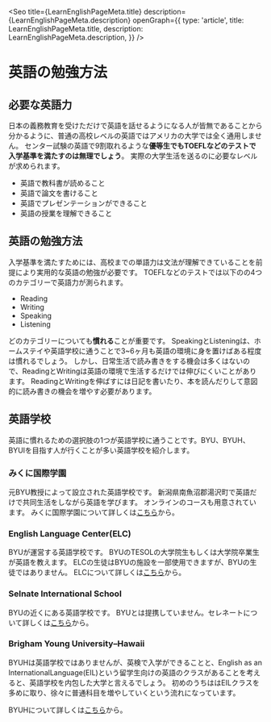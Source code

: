 
<Seo
  title={LearnEnglishPageMeta.title}
  description={LearnEnglishPageMeta.description}
  openGraph={{
    type: 'article',
    title: LearnEnglishPageMeta.title,
    description: LearnEnglishPageMeta.description,
  }}
/>


# 英語の勉強方法


## 必要な英語力

日本の義務教育を受けただけで英語を話せるようになる人が皆無であることから分かるように、普通の高校レベルの英語ではアメリカの大学では全く通用しません。
センター試験の英語で9割取れるような**優等生でもTOEFLなどのテストで入学基準を満たすのは無理でしょう**。
実際の大学生活を送るのに必要なレベルが求められます。

- 英語で教科書が読めること
- 英語で論文を書けること
- 英語でプレゼンテーションができること
- 英語の授業を理解できること


## 英語の勉強方法

入学基準を満たすためには、高校までの単語力は文法が理解できていることを前提により実用的な英語の勉強が必要です。
TOEFLなどのテストでは以下のの4つのカテゴリーで英語力が測られます。

- Reading
- Writing
- Speaking
- Listening

どのカテゴリーについても**慣れる**ことが重要です。
SpeakingとListeningは、ホームステイや英語学校に通うことで3~6ヶ月も英語の環境に身を置けばある程度は慣れるでしょう。
しかし、日常生活で読み書きをする機会は多くはないので、ReadingとWritingは英語の環境で生活するだけでは伸びにくいことがあります。
ReadingとWritingを伸ばすには日記を書いたり、本を読んだりして意図的に読み書きの機会を増やす必要があります。


## 英語学校

英語に慣れるための選択肢の1つが英語学校に通うことです。BYU、BYUH、BYUIを目指す人が行くことが多い英語学校を紹介します。

### みくに国際学園

元BYU教授によって設立された英語学校です。
新潟県南魚沼郡湯沢町で英語だけで共同生活をしながら英語を学びます。
オンラインのコースも用意されています。
みくに国際学園について詳しくは[こちら](https://www.mikunijapan.org)から。

### English Language Center(ELC)

BYUが運営する英語学校です。
BYUのTESOLの大学院生もしくは大学院卒業生が英語を教えます。
ELCの生徒はBYUの施設を一部使用できますが、BYUの生徒ではありません。
ELCについて詳しくは[こちら](https://elc.byu.edu/home/program-description-japanese/)から。

### Selnate International School

BYUの近くにある英語学校です。
BYUとは提携していません。セレネートについて詳しくは[こちら](https://elc.byu.edu/home/program-description-japanese/)から。

### Brigham Young University–Hawaii

BYUHは英語学校ではありませんが、英検で入学ができることと、English as an InternationalLanguage(EIL)という留学生向けの英語のクラスがあることを考えると、英語学校を内包した大学と言えるでしょう。
初めのうちははEILクラスを多めに取り、徐々に普通科目を増やしていくという流れになっています。

BYUHについて詳しくは[こちら](/schools/byuh)から。
